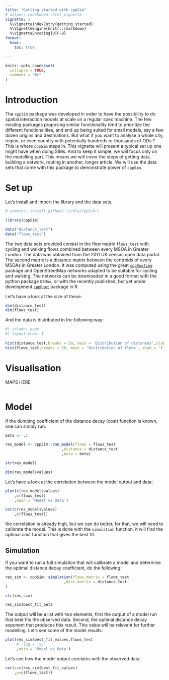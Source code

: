 ```yaml
---
title: "Getting started with cppSim"
# output: rmarkdown::html_vignette
vignette: >
  %\VignetteIndexEntry{getting_started}
  %\VignetteEngine{knitr::rmarkdown}
  %\VignetteEncoding{UTF-8}
format:
  html:
    toc: true

---
```


```r
knitr::opts_chunk$set(
  collapse = TRUE,
  comment = "#>"
)
```

# Introduction

The `cppSim` package was developed in order to have the possibility to do spatial interaction models at scale on a regular spec machine. The few existing packages proposing similar functionality tend to prioritize the different functionalities, and end up being suited for small models, say a few dozen origins and destinations. But what if you want to analyse a whole city, region, or even country with potentially hundreds or thousands of ODs ? This is where `cppSim` steps in. This vignette will present a typical set up one might have when doing SIMs. And to keep it simple, we will focus only on the modelling part. This means we will cover the steps of getting data, building a network, routing in another, longer article. We will use the data sets that come with this package to demonstrate power of `cppSim`.

# Set up

Let's install and import the library and the data sets.
```r
# remotes::install_github('ischlo/cppSim')

library(cppSim)

data("distance_test")
data("flows_test")
```

The two data sets provided consist in the flow matrix `flows_test` with cycling and walking flows combined between every MSOA in Greater London. The data was obtained from the 2011 UK census open data portal. The second matrix is a distance matrix between the centroids of every MSOAs in Greater London. It was computed using the great [`cppRouting`](https://github.com/vlarmet/cppRouting) package and OpenStreetMap networks adapted to be suitable for cycling and walking. The networks can be downloaded in a good format with the python package `OSMnx`, or with the recently published, but yet under development [`cppRnet`]() package in R

Let's have a look at the size of these:
```r

dim(distance_test)
dim(flows_test)

```

And the data is distributed in the following way:

```r
#| column: page
#| layout-nrow: 1
 
hist(distance_test,breaks = 50, main = 'Distribution of distances',xlab = 'OD distance')
hist(flows_test,breaks = 50, main = 'Distribution of flows', xlab = 'flow')

```

# Visualisation
MAPS HERE
<!-- Let us also make some functions to visualise our region of interest. -->
```r

```

# Model

If the dumping coefficient of the distance decay (cost) function is known, one can simply run:
```r

beta <- .1

res_model <- cppSim::run_model(flows = flows_test
                         ,distance = distance_test
                         ,beta = beta)

str(res_model)

dim(res_model$values)

```

Let's have a look at the correlation between the model output and data:

```r
plot(c(res_model$values)
    ,c(flows_test)
    ,main = 'Model vs Data')

```


```r
cor(c(res_model$values)
    ,c(flows_test))

```

the correlation is already high, but we can do better, for that, we will need to calibrate the model. This is done with the `simulation` function, it will find the optimal cost function that gives the best fit. 

## Simulation

If you want to run a full simulation that will calibrate a model and determine the optimal distance decay coefficient, do the following:

```r

res_sim <- cppSim::simulation(flows_matrix = flows_test
                          ,dist_matrix = distance_test
)

str(res_sim)

res_sim$best_fit_beta

```
The output will be a list with two elements, first the output of a model run that best fits the observed data. Second, the optimal distance decay exponent that produces this result. This value will be relevant for further modelling. Let's see some of the model results:

```r
plot(res_sim$best_fit_values,flows_test
     # ,log = 'xy'
     ,main = 'Model vs Data')
```

Let's see how the model output corelates with the observed data:

```r
cor(x=c(res_sim$best_fit_values)
    ,y=c(flows_test))

```

<!-- # Conclusion -->


